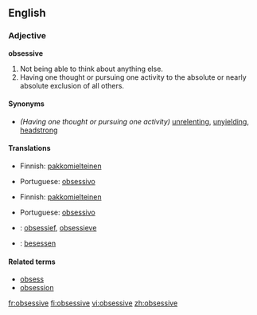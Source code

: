 ==English==

===Adjective===
'''obsessive'''

# Not being able to think about anything else.
# Having one thought or pursuing one activity to the absolute or nearly absolute exclusion of all others.

====Synonyms====
* ''(Having one thought or pursuing one activity)'' [[unrelenting]], [[unyielding]], [[headstrong]]

====Translations====
{{trans-top|Not being able to think about anything else}}
* Finnish: [[pakkomielteinen]]
{{trans-mid}}
* Portuguese: [[obsessivo]]
{{trans-bottom}}

{{trans-top|Having one thought or pursuing one activity to the absolute or nearly absolute exclusion of all others}}
* Finnish: [[pakkomielteinen]]
{{trans-mid}}
* Portuguese: [[obsessivo]]
{{trans-bottom}}

{{checktrans-top}}
* {{ttbc|Dutch}}: [[obsessief]], [[obsessieve]]
{{checktrans-mid}}
* {{ttbc|German}}: [[besessen]]
{{checktrans-bottom}}

====Related terms====
* [[obsess]]
* [[obsession]]

[[fr:obsessive]]
[[fi:obsessive]]
[[vi:obsessive]]
[[zh:obsessive]]